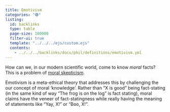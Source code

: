```yaml
---
title: Emotivism
categories: "🟢"
listing:
  id: backlinks
  type: table
  page-size: 100000
  filter-ui: true
  template: "../../../ejs/custom.ejs"
  contents:
    - ../../../backlinks/docs/phil/definitions/emotivism.yml
---
```


How can we, in our modern scientific world, come to know *moral* facts? This is 
a problem of [moral skepticism](/docs/phil/problems/is_ought.qmd).

Emotivism is a meta-ethical theory that addresses this by challenging the our 
concept of moral 'knowledge'. Rather than "X is good" being 
fact-stating (in the same kind of way "The frog is on the log" is fact stating), 
moral claims have the veneer of fact-statingness while really having the meaning 
of statements like "Yay, X!" or "Boo, X!".
